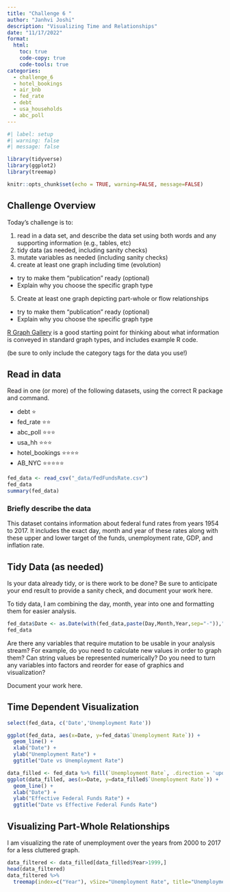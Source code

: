 ```yaml
---
title: "Challenge 6 "
author: "Janhvi Joshi"
description: "Visualizing Time and Relationships"
date: "11/17/2022"
format:
  html:
    toc: true
    code-copy: true
    code-tools: true
categories:
  - challenge_6
  - hotel_bookings
  - air_bnb
  - fed_rate
  - debt
  - usa_households
  - abc_poll
---
```


```r
#| label: setup
#| warning: false
#| message: false

library(tidyverse)
library(ggplot2)
library(treemap)

knitr::opts_chunk$set(echo = TRUE, warning=FALSE, message=FALSE)
```

## Challenge Overview

Today's challenge is to:

1)  read in a data set, and describe the data set using both words and any supporting information (e.g., tables, etc)
2)  tidy data (as needed, including sanity checks)
3)  mutate variables as needed (including sanity checks)
4)  create at least one graph including time (evolution)
   - try to make them "publication" ready (optional)
   - Explain why you choose the specific graph type
5)  Create at least one graph depicting part-whole or flow relationships
   - try to make them "publication" ready (optional)
   - Explain why you choose the specific graph type

[R Graph Gallery](https://r-graph-gallery.com/) is a good starting point for thinking about what information is conveyed in standard graph types, and includes example R code.

(be sure to only include the category tags for the data you use!)

## Read in data

Read in one (or more) of the following datasets, using the correct R package and command.

  - debt  ⭐
  - fed_rate ⭐⭐
  - abc_poll ⭐⭐⭐
  - usa_hh ⭐⭐⭐
  - hotel_bookings ⭐⭐⭐⭐
  - AB_NYC ⭐⭐⭐⭐⭐

  

```r
fed_data <- read_csv("_data/FedFundsRate.csv")
fed_data
summary(fed_data)
```

### Briefly describe the data
This dataset contains information about federal fund rates from years 1954 to 2017. It includes the exact day, month and year of these rates along with these upper and lower target of the funds, unemployment rate, GDP, and inflation rate. 

## Tidy Data (as needed)

Is your data already tidy, or is there work to be done? Be sure to anticipate your end result to provide a sanity check, and document your work here.

To tidy data, I am combining the day, month, year into one and formatting them for easier analysis.

```r
fed_data$Date <- as.Date(with(fed_data,paste(Day,Month,Year,sep="-")),"%d-%m-%Y")
fed_data
```

Are there any variables that require mutation to be usable in your analysis stream? For example, do you need to calculate new values in order to graph them? Can string values be represented numerically? Do you need to turn any variables into factors and reorder for ease of graphics and visualization?

Document your work here.

## Time Dependent Visualization
```r
select(fed_data, c('Date','Unemployment Rate'))

ggplot(fed_data, aes(x=Date, y=fed_data$`Unemployment Rate`)) + 
  geom_line() + 
  xlab("Date") + 
  ylab("Unemployment Rate") + 
  ggtitle("Date vs Unemployment Rate")
```
```r
data_filled <- fed_data %>% fill(`Unemployment Rate`, .direction = 'updown')
ggplot(data_filled, aes(x=Date, y=data_filled$`Unemployment Rate`)) + 
  geom_line() + 
  xlab("Date") + 
  ylab("Effective Federal Funds Rate") + 
  ggtitle("Date vs Effective Federal Funds Rate")
```
## Visualizing Part-Whole Relationships

I am visualizing the rate of unemployment over the years from 2000 to 2017 for a less cluttered graph.

```r
data_filtered <- data_filled[data_filled$Year>1999,]
head(data_filtered)
data_filtered %>%
  treemap(index=c("Year"), vSize="Unemployment Rate", title="Unemployment Rate Comparison, 2000-2017", palette="RdYlBu")
```